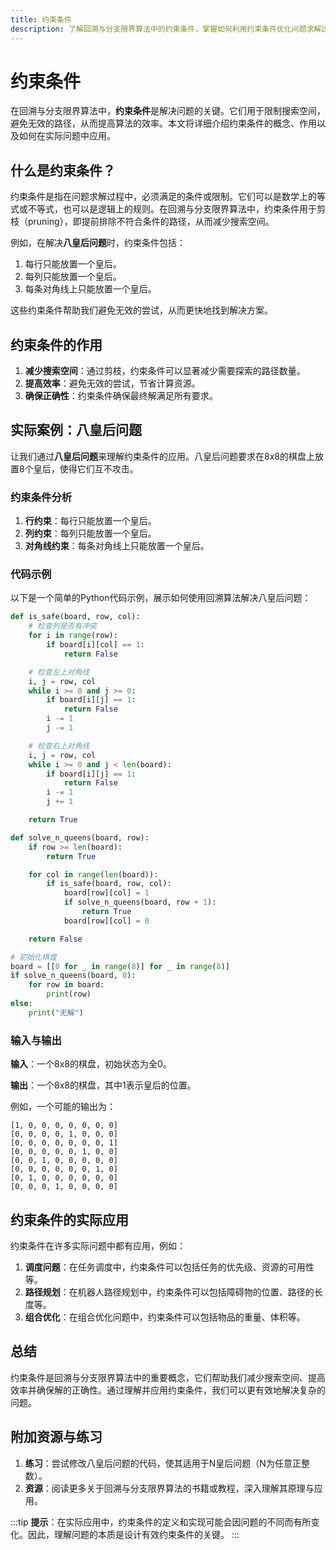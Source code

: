 ```yaml
---
title: 约束条件
description: 了解回溯与分支限界算法中的约束条件，掌握如何利用约束条件优化问题求解过程。
---
```


# 约束条件

在回溯与分支限界算法中，**约束条件**是解决问题的关键。它们用于限制搜索空间，避免无效的路径，从而提高算法的效率。本文将详细介绍约束条件的概念、作用以及如何在实际问题中应用。

## 什么是约束条件？

约束条件是指在问题求解过程中，必须满足的条件或限制。它们可以是数学上的等式或不等式，也可以是逻辑上的规则。在回溯与分支限界算法中，约束条件用于剪枝（pruning），即提前排除不符合条件的路径，从而减少搜索空间。

例如，在解决**八皇后问题**时，约束条件包括：
1. 每行只能放置一个皇后。
2. 每列只能放置一个皇后。
3. 每条对角线上只能放置一个皇后。

这些约束条件帮助我们避免无效的尝试，从而更快地找到解决方案。

## 约束条件的作用

1. **减少搜索空间**：通过剪枝，约束条件可以显著减少需要探索的路径数量。
2. **提高效率**：避免无效的尝试，节省计算资源。
3. **确保正确性**：约束条件确保最终解满足所有要求。

## 实际案例：八皇后问题

让我们通过**八皇后问题**来理解约束条件的应用。八皇后问题要求在8x8的棋盘上放置8个皇后，使得它们互不攻击。

### 约束条件分析

1. **行约束**：每行只能放置一个皇后。
2. **列约束**：每列只能放置一个皇后。
3. **对角线约束**：每条对角线上只能放置一个皇后。

### 代码示例

以下是一个简单的Python代码示例，展示如何使用回溯算法解决八皇后问题：

```python
def is_safe(board, row, col):
    # 检查列是否有冲突
    for i in range(row):
        if board[i][col] == 1:
            return False

    # 检查左上对角线
    i, j = row, col
    while i >= 0 and j >= 0:
        if board[i][j] == 1:
            return False
        i -= 1
        j -= 1

    # 检查右上对角线
    i, j = row, col
    while i >= 0 and j < len(board):
        if board[i][j] == 1:
            return False
        i -= 1
        j += 1

    return True

def solve_n_queens(board, row):
    if row >= len(board):
        return True

    for col in range(len(board)):
        if is_safe(board, row, col):
            board[row][col] = 1
            if solve_n_queens(board, row + 1):
                return True
            board[row][col] = 0

    return False

# 初始化棋盘
board = [[0 for _ in range(8)] for _ in range(8)]
if solve_n_queens(board, 0):
    for row in board:
        print(row)
else:
    print("无解")
```

### 输入与输出

**输入**：一个8x8的棋盘，初始状态为全0。

**输出**：一个8x8的棋盘，其中1表示皇后的位置。

例如，一个可能的输出为：

```
[1, 0, 0, 0, 0, 0, 0, 0]
[0, 0, 0, 0, 1, 0, 0, 0]
[0, 0, 0, 0, 0, 0, 0, 1]
[0, 0, 0, 0, 0, 1, 0, 0]
[0, 0, 1, 0, 0, 0, 0, 0]
[0, 0, 0, 0, 0, 0, 1, 0]
[0, 1, 0, 0, 0, 0, 0, 0]
[0, 0, 0, 1, 0, 0, 0, 0]
```

## 约束条件的实际应用

约束条件在许多实际问题中都有应用，例如：

1. **调度问题**：在任务调度中，约束条件可以包括任务的优先级、资源的可用性等。
2. **路径规划**：在机器人路径规划中，约束条件可以包括障碍物的位置、路径的长度等。
3. **组合优化**：在组合优化问题中，约束条件可以包括物品的重量、体积等。

## 总结

约束条件是回溯与分支限界算法中的重要概念，它们帮助我们减少搜索空间、提高效率并确保解的正确性。通过理解并应用约束条件，我们可以更有效地解决复杂的问题。

## 附加资源与练习

1. **练习**：尝试修改八皇后问题的代码，使其适用于N皇后问题（N为任意正整数）。
2. **资源**：阅读更多关于回溯与分支限界算法的书籍或教程，深入理解其原理与应用。

:::tip
**提示**：在实际应用中，约束条件的定义和实现可能会因问题的不同而有所变化。因此，理解问题的本质是设计有效约束条件的关键。
:::